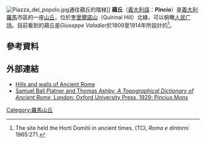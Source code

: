 [[Image:Piazza_del_popolo.jpg|thumb]]通往蘋丘的階梯]]
'''蘋丘'''（[[義大利語|義大利語]]：'''''Pincio'''''）是[[義大利|義大利]][[羅馬|羅馬]]市區的一座[[丘|山丘]]，位於[[奎里爾諾山|奎里爾諾山]]（Quirinal Hill）北緣，可以俯瞰[[戰神廣場|人民广场]]。目前看到的蘋丘是''Giuseppe Valadier''於1809至1914年所設計的<ref>The site held the Horti Domitii in ancient times. (TCI, ''Roma e dintorni'' 1965:271.</ref>。

==參考資料==
{{Reflist}}

==外部連結==
{{commonscat|Pincio (Rome)|Pincian Hill}}
*[http://www.mmdtkw.org/ALRItkwRom101BasicTopo.html Hills and walls of Ancient Rome] {{Wayback|url=http://www.mmdtkw.org/ALRItkwRom101BasicTopo.html |date=20201106232824 }}
*[http://penelope.uchicago.edu/Thayer/E/Gazetteer/Places/Europe/Italy/Lazio/Roma/Rome/_Texts/PLATOP*/Pincius_Mons.html Samuel Ball Platner and Thomas Ashby, ''A Topographical Dictionary of Ancient Rome,'' London: Oxford University Press, 1929: Pincius Mons]

{{coord|41|54|42|N|12|28|47|E|region:IT-RO_type:landmark|display=title}}

[[Category:羅馬山丘|Category:羅馬山丘]]
{{Italy-geo-stub}}